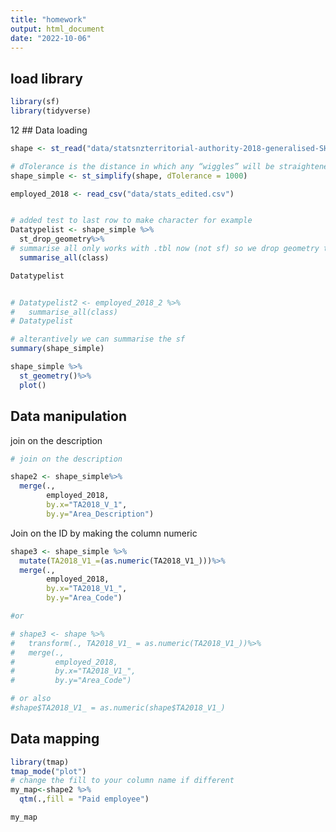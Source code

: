 ```yaml
---
title: "homework"
output: html_document
date: "2022-10-06"
---
```

## load library

```r
library(sf)
library(tidyverse) 
```
12
## Data loading

```r

shape <- st_read("data/statsnzterritorial-authority-2018-generalised-SHP/territorial-authority-2018-generalised.shp")

# dTolerance is the distance in which any “wiggles” will be straightened
shape_simple <- st_simplify(shape, dTolerance = 1000)

employed_2018 <- read_csv("data/stats_edited.csv")


# added test to last row to make character for example
Datatypelist <- shape_simple %>%
  st_drop_geometry%>% 
# summarise all only works with .tbl now (not sf) so we drop geometry to check  
  summarise_all(class)

Datatypelist


# Datatypelist2 <- employed_2018_2 %>% 
#   summarise_all(class)
# Datatypelist

# alterantively we can summarise the sf
summary(shape_simple)

shape_simple %>%
  st_geometry()%>%
  plot()
```
## Data manipulation 
join on the description 

```r
# join on the description 

shape2 <- shape_simple%>%
  merge(.,
        employed_2018,
        by.x="TA2018_V_1", 
        by.y="Area_Description")
```

Join on the ID by making the column numeric
```r


shape3 <- shape_simple %>%
  mutate(TA2018_V1_=(as.numeric(TA2018_V1_)))%>%
  merge(.,
        employed_2018,
        by.x="TA2018_V1_", 
        by.y="Area_Code")

#or 

# shape3 <- shape %>%
#   transform(., TA2018_V1_ = as.numeric(TA2018_V1_))%>%
#   merge(.,
#         employed_2018,
#         by.x="TA2018_V1_", 
#         by.y="Area_Code")

# or also 
#shape$TA2018_V1_ = as.numeric(shape$TA2018_V1_)
```

## Data mapping

```r
library(tmap)
tmap_mode("plot")
# change the fill to your column name if different
my_map<-shape2 %>%
  qtm(.,fill = "Paid employee")

my_map
```


